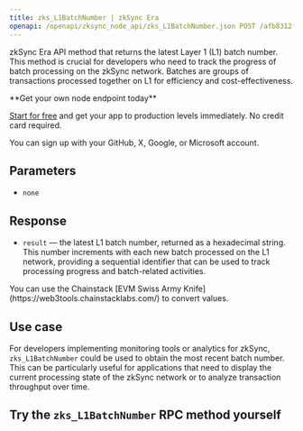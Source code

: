 ---
title: zks_L1BatchNumber | zkSync Era
openapi: /openapi/zksync_node_api/zks_L1BatchNumber.json POST /afb8312f3710a5bc469f4c87cad3a2e4
---

zkSync Era API method that returns the latest Layer 1 (L1) batch number. This method is crucial for developers who need to track the progress of batch processing on the zkSync network. Batches are groups of transactions processed together on L1 for efficiency and cost-effectiveness.

<Check>
**Get your own node endpoint today**

[Start for free](https://console.chainstack.com/) and get your app to production levels immediately. No credit card required.

You can sign up with your GitHub, X, Google, or Microsoft account.
</Check>


## Parameters

* `none`

## Response

* `result` — the latest L1 batch number, returned as a hexadecimal string. This number increments with each new batch processed on the L1 network, providing a sequential identifier that can be used to track processing progress and batch-related activities.

<Note>
You can use the Chainstack [EVM Swiss Army Knife](https://web3tools.chainstacklabs.com/) to convert values.
</Note>


## **Use case**

For developers implementing monitoring tools or analytics for zkSync, `zks_L1BatchNumber` could be used to obtain the most recent batch number. This can be particularly useful for applications that need to display the current processing state of the zkSync network or to analyze transaction throughput over time.

## **Try the** `zks_L1BatchNumber` **RPC method yourself**